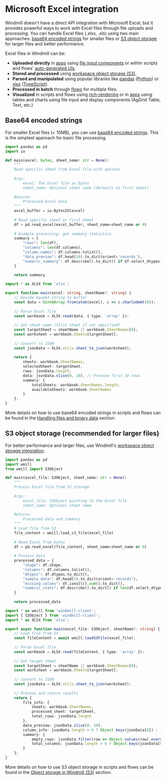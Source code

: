 
# Microsoft Excel integration

Windmill doesn't have a direct API integration with Microsoft Excel, but it provides powerful ways to work with Excel files through file uploads and processing. You can handle Excel files (.xlsx, .xls) using two main approaches: [base64 encoded strings](#base64-encoded-strings) for smaller files or [S3 object storage](#s3-object-storage-recommended-for-larger-files) for larger files and better performance.

Excel files in Windmill can be:
- **Uploaded directly** in [apps](../apps/0_app_editor/index.mdx) using [file input components](../apps/4_app_configuration_settings/file_input.mdx) or within scripts and flows' [auto-generated UIs](../core_concepts/6_auto_generated_uis/index.mdx).
- **Stored and processed** using [workspace object storage (S3)](../core_concepts/38_object_storage_in_windmill/index.mdx).
- **Parsed and manipulated** using popular libraries like [pandas](https://pandas.pydata.org/) ([Python](../getting_started/0_scripts_quickstart/2_python_quickstart/index.mdx)) or [xlsx](https://www.npmjs.com/package/xlsx) ([TypeScript](../getting_started/0_scripts_quickstart/1_typescript_quickstart/index.mdx)).
- **Processed in batch** through [flows](../flows/1_flow_editor.mdx) for multiple files.
- **Visualized** in scripts and flows using [rich-rendering](../core_concepts/19_rich_display_rendering/index.mdx) or in [apps](../apps/0_app_editor/index.mdx) using tables and charts using file input and display components (AgGrid Table, Text, etc.)

## Base64 encoded strings

For smaller Excel files (< 10MB), you can use [base64 encoded strings](../core_concepts/18_files_binary_data/index.mdx). This is the simplest approach for basic file processing.

<Tabs className="unique-tabs">
<TabItem value="python" label="Python" attributes={{className: "text-xs p-4 !mt-0 !ml-0"}}>

```python
import pandas as pd
import io

def main(excel: bytes, sheet_name: str = None):
    """
    Read specific sheet from Excel file with options.
    
    Args:
        excel: The Excel file as bytes
        sheet_name: Optional sheet name (defaults to first sheet)
    
    Returns:
        Processed Excel data
    """
    excel_buffer = io.BytesIO(excel)
    
    # Read specific sheet or first sheet
    df = pd.read_excel(excel_buffer, sheet_name=sheet_name or 0)
    
    # Example processing: get summary statistics
    summary = {
        "rows": len(df),
        "columns": len(df.columns),
        "column_names": df.columns.tolist(),
        "data_preview": df.head(10).to_dict(orient='records'),
        "numeric_summary": df.describe().to_dict() if df.select_dtypes(include='number').shape[1] > 0 else None
    }
    
    return summary
```

</TabItem>
<TabItem value="typescript" label="TypeScript" attributes={{className: "text-xs p-4 !mt-0 !ml-0"}}>

```typescript
import * as XLSX from 'xlsx';

export function main(excel: string, sheetName?: string) {
    // Decode base64 string to buffer
    const data = Uint8Array.from(atob(excel), c => c.charCodeAt(0));
    
    // Parse Excel file
    const workbook = XLSX.read(data, { type: 'array' });
    
    // Get sheet name (first sheet if not specified)
    const targetSheet = sheetName || workbook.SheetNames[0];
    const worksheet = workbook.Sheets[targetSheet];
    
    // Convert to JSON
    const jsonData = XLSX.utils.sheet_to_json(worksheet);
    
    return {
        sheets: workbook.SheetNames,
        selectedSheet: targetSheet,
        rows: jsonData.length,
        data: jsonData.slice(0, 10), // Preview first 10 rows
        summary: {
            totalSheets: workbook.SheetNames.length,
            availableSheets: workbook.SheetNames
        }
    };
}
```

</TabItem>
</Tabs>

More details on how to use base64 encoded strings in scripts and flows can be found in the [Handling files and binary data](../core_concepts/18_files_binary_data/index.mdx) section:

<div className="grid grid-cols-2 gap-6 mb-4">
	<DocCard
		title="Handling files and binary data"
		description="Learn about the two main approaches for handling binary data in Windmill: S3/Azure Blob storage and base64 encoded strings."
		href="/docs/core_concepts/files_binary_data"
	/>
</div>

## S3 object storage (recommended for larger files)

For better performance and larger files, use Windmill's [workspace object storage integration](../core_concepts/38_object_storage_in_windmill/index.mdx).

<Tabs className="unique-tabs">
<TabItem value="python" label="Python" attributes={{className: "text-xs p-4 !mt-0 !ml-0"}}>

```python
import pandas as pd
import wmill
from wmill import S3Object

def main(excel_file: S3Object, sheet_name: str = None):
    """
    Process Excel file from S3 storage.
    
    Args:
        excel_file: S3Object pointing to the Excel file
        sheet_name: Optional sheet name
    
    Returns:
        Processed data and summary
    """
    # Load file from S3
    file_content = wmill.load_s3_file(excel_file)
    
    # Read Excel from bytes
    df = pd.read_excel(file_content, sheet_name=sheet_name or 0)
    
    # Process data
    processed_data = {
        "shape": df.shape,
        "columns": df.columns.tolist(),
        "dtypes": df.dtypes.to_dict(),
        "sample_data": df.head(5).to_dict(orient='records'),
        "missing_values": df.isnull().sum().to_dict(),
        "numeric_stats": df.describe().to_dict() if len(df.select_dtypes(include='number').columns) > 0 else None
    }
    
    return processed_data
```

</TabItem>
<TabItem value="typescript" label="TypeScript" attributes={{className: "text-xs p-4 !mt-0 !ml-0"}}>

```typescript
import * as wmill from 'windmill-client';
import { S3Object } from 'windmill-client';
import * as XLSX from 'xlsx';

export async function main(excel_file: S3Object, sheetName?: string) {
    // Load file from S3
    const fileContent = await wmill.loadS3File(excel_file);
    
    // Parse Excel file
    const workbook = XLSX.read(fileContent, { type: 'array' });
    
    // Get target sheet
    const targetSheet = sheetName || workbook.SheetNames[0];
    const worksheet = workbook.Sheets[targetSheet];
    
    // Convert to JSON
    const jsonData = XLSX.utils.sheet_to_json(worksheet);
    
    // Process and return results
    return {
        file_info: {
            sheets: workbook.SheetNames,
            processed_sheet: targetSheet,
            total_rows: jsonData.length
        },
        data_preview: jsonData.slice(0, 10),
        column_info: jsonData.length > 0 ? Object.keys(jsonData[0]) : [],
        summary: {
            empty_rows: jsonData.filter(row => Object.values(row).every(val => val === '' || val == null)).length,
            total_columns: jsonData.length > 0 ? Object.keys(jsonData[0]).length : 0
        }
    };
}
```

</TabItem>
</Tabs>

More details on how to use S3 object storage in scripts and flows can be found in the [Object storage in Windmill (S3)](../core_concepts/38_object_storage_in_windmill/index.mdx) section:

<div className="grid grid-cols-2 gap-6 mb-4">
	<DocCard
		title="Object storage in Windmill (S3)"
		description="Connect your Windmill workspace to S3 or Azure Blob storage for seamless file handling without credential management."
		href="/docs/core_concepts/object_storage_in_windmill"
	/>
</div>